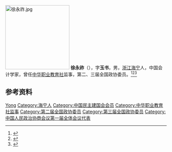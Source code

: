 {{Otheruses|other=名为徐玉书的其他人物|徐玉书}}
[[File:徐永祚.jpg|200px]]
'''徐永祚'''（{{bd|1891年||1959年|}}），字'''玉书'''，男，[[浙江|浙江]][[海宁|海宁]]人，中国会计学家，曾任[[中华职业教育社|中华职业教育社]]监事，第二、三届全国政协委员。<ref>{{Cite book|title=历届全国政协委员人名辞典|author=|publisher=中国国际广播出版社|year=1996|isbn=9787507813746|location=北京|pages=286}}</ref><ref>{{Cite book|title=中华人民共和国职官志|author=何虎生, 李耀东, 向常福主编|publisher=中国社会出版社|year=2003|isbn=9787800883934|location=北京|pages=}}</ref><ref>{{Cite book|title=浙江民国人物大辞典|author=林吕建主编|publisher=浙江大学出版社|year=2013|isbn=|location=杭州|pages=820}}</ref>

== 参考资料 ==
{{reflist}}

{{中国人物小作品}}
{{中华职业教育社第三届理、监事会}}

{{Authority control}}
{{DEFAULTSORT:Xu徐}}
[[Category:徐姓|Yong]]
[[Category:海宁人|Category:海宁人]]
[[Category:中国民主建国会会员|Category:中国民主建国会会员]]
[[Category:中华职业教育社监事|Category:中华职业教育社监事]]
[[Category:第二届全国政协委员|Category:第二届全国政协委员]]
[[Category:第三届全国政协委员|Category:第三届全国政协委员]]
[[Category:中国人民政治协商会议第一届全体会议代表|Category:中国人民政治协商会议第一届全体会议代表]]